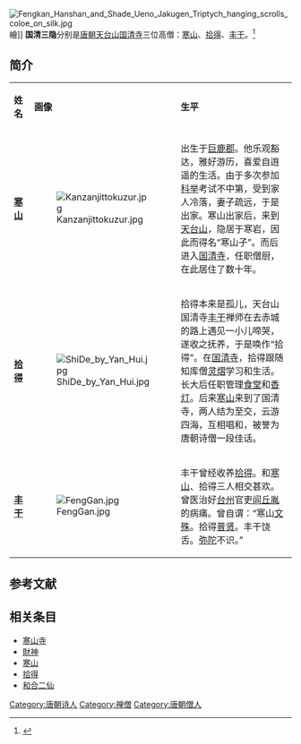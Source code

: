 [[File:Fengkan_Hanshan_and_Shade_Ueno_Jakugen_Triptych_hanging_scrolls_coloe_on_silk.jpg|thumb]]繪]]
{{中国禅宗}}
'''国清三隐'''分别是[[唐朝|唐朝]][[天台山_(浙江)|天台山]][[國清寺_(天台)|国清寺]]三位高僧：[[寒山|寒山]]、[[拾得|拾得]]、[[丰干|丰干]]。<ref>{{cite web|url=http://fashion.people.com.cn/GB/63733/7384340.html|title=宋刻本《寒山子诗集丰干拾得诗集》|accessdate=2012-02-24|date=2008-06-16|work=人民网|deadurl=yes|archiveurl=https://web.archive.org/web/20120308193945/http://fashion.people.com.cn/GB/63733/7384340.html|archivedate=2012-03-08}}</ref>

== 简介 ==
{| class="wikitable"  style="width:67%;"
|- style="background:Khaki; color:DarkGoldenrod" align="center"
|style="width:8%"|'''姓名'''||style="width:16%"|'''画像'''||style="width:66%"|'''生平'''
|-
| '''[[寒山|寒山]]''' || [[File:Kanzanjittokuzur.jpg|thumb]]||出生于[[鉅鹿郡|巨鹿郡]]。他乐观豁达，雅好游历，喜爱自逍遥的生活。由于多次参加[[科举|科举]]考试不中第，受到家人冷落，妻子疏远，于是出家。寒山出家后，来到[[天台山_(浙江)|天台山]]，隐居于寒岩，因此而得名“寒山子”。而后进入[[国清寺|国清寺]]，任职僧厨，在此居住了数十年。
|-
| '''[[拾得|拾得]]''' || [[File:ShiDe_by_Yan_Hui.jpg|thumb]]||拾得本来是孤儿，天台山国清寺[[丰干|丰干]]禅师在去赤城的路上遇见一小儿啼哭，遂收之抚养，于是唤作“拾得”。在[[国清寺|国清寺]]，拾得跟随知库僧[[灵熠|灵熠]]学习和生活。长大后任职管理[[食堂|食堂]]和[[香灯|香灯]]。后来[[寒山|寒山]]来到了国清寺，两人结为至交，云游四海，互相唱和，被誉为唐朝诗僧一段佳话。
|-
| '''[[丰干|丰干]]''' || [[File:FengGan.jpg|thumb]]||丰干曾经收养[[拾得|拾得]]。和[[寒山|寒山]]、拾得三人相交甚欢。曾医治好[[台州|台州]]官吏[[闾丘胤|闾丘胤]]的病痛。曾自谓：“寒山[[文殊菩萨|文殊]]。拾得[[普贤菩萨|普贤]]。丰干饶舌。[[阿彌陀佛|弥陀]]不识。”
|}

==参考文献==
<div class="references-small">
<references></references>
</div>

== 相关条目 ==
*[[寒山寺|寒山寺]]
*[[財神|財神]]
*[[寒山|寒山]]
*[[拾得|拾得]]
*[[和合二仙|和合二仙]]

{{禅宗}}
{{汉传佛教}}

{{DEFAULTSORT:Guo国清三隐}}
[[Category:唐朝诗人|Category:唐朝诗人]]
[[Category:禅僧|Category:禅僧]]
[[Category:唐朝僧人|Category:唐朝僧人]]